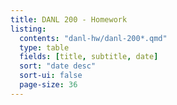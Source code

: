 ```yaml
---
title: DANL 200 - Homework
listing:
  contents: "danl-hw/danl-200*.qmd"
  type: table
  fields: [title, subtitle, date]
  sort: "date desc"
  sort-ui: false
  page-size: 36
---
```

